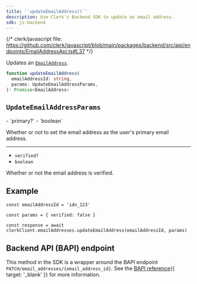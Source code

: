 ```yaml
---
title: '`updateEmailAddress()`'
description: Use Clerk's Backend SDK to update an email address.
sdk: js-backend
---
```


{/* clerk/javascript file: https://github.com/clerk/javascript/blob/main/packages/backend/src/api/endpoints/EmailAddressApi.ts#L37 */}

Updates an [`EmailAddress`](/docs/references/javascript/types/email-address).

```ts
function updateEmailAddress(
  emailAddressId: string,
  params: UpdateEmailAddressParams,
): Promise<EmailAddress>
```

## `UpdateEmailAddressParams`

<Properties>
  - `primary?`
  - `boolean`

  Whether or not to set the email address as the user's primary email address.

  ---

  - `verified?`
  - `boolean`

  Whether or not the email address is verified.
</Properties>

## Example

<Include src="_partials/backend/usage" />

```tsx {{ mark: [[12, 13]] }}
const emailAddressId = 'idn_123'

const params = { verified: false }

const response = await clerkClient.emailAddresses.updateEmailAddress(emailAddressId, params)
```

## Backend API (BAPI) endpoint

This method in the SDK is a wrapper around the BAPI endpoint `PATCH/email_addresses/{email_address_id}`. See the [BAPI reference](/docs/reference/backend-api/tag/email-addresses/patch/email_addresses/\{email_address_id}){{ target: '_blank' }} for more information.
